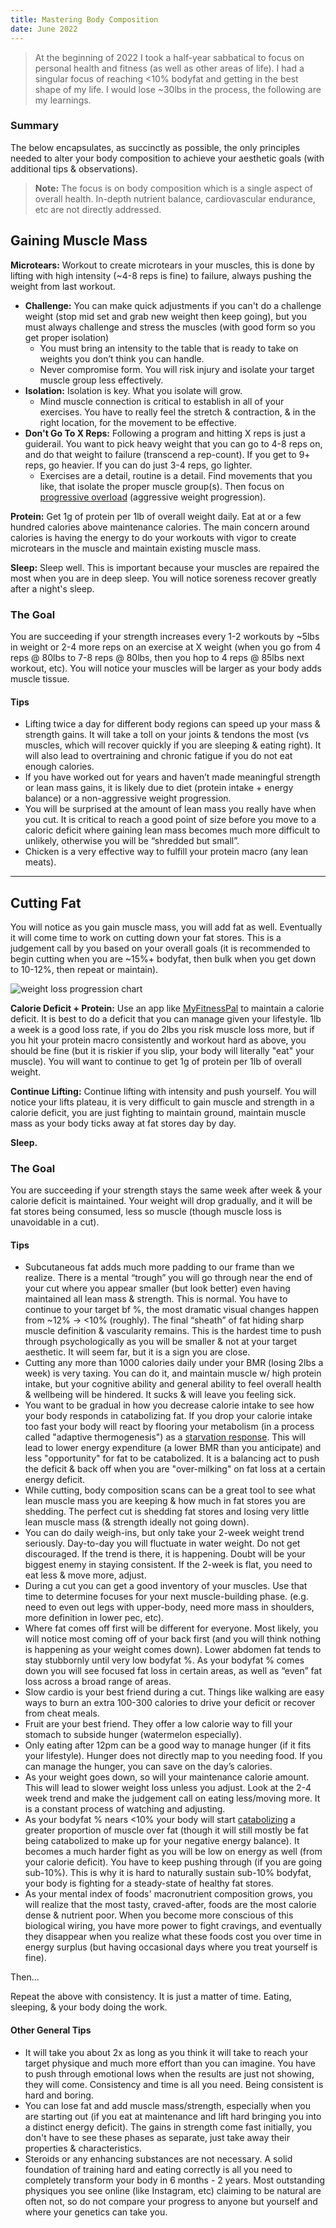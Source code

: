 ```yaml
---
title: Mastering Body Composition
date: June 2022
---
```


> At the beginning of 2022 I took a half-year sabbatical to focus on personal health and fitness
> (as well as other areas of life). I had a singular focus of reaching &lt;10% bodyfat and getting
> in the best shape of my life. I would lose ~30lbs in the process, the following are my learnings.

### Summary

The below encapsulates, as succinctly as possible, the only principles needed to alter your body
composition to achieve your aesthetic goals (with additional tips & observations).

> **Note:** The focus is on body composition which is a single aspect of overall health. In-depth nutrient
> balance, cardiovascular endurance, etc are not directly addressed.

## Gaining Muscle Mass

**Microtears:** Workout to create microtears in your muscles, this is done by lifting with high
intensity (~4-8 reps is fine) to failure, always pushing the weight from last workout.

- **Challenge:** You can make quick adjustments if you can't do a challenge weight (stop mid
  set and grab new weight then keep going), but you must always challenge and stress the muscles (with
  good form so you get proper isolation)
  - You must bring an intensity to the table that is ready to take on weights you don’t think you can handle.
  - Never compromise form. You will risk injury and isolate your target muscle group less effectively.
- **Isolation:** Isolation is key. What you isolate will grow.
  - Mind muscle connection is critical to establish in all of your exercises. You have to really feel the
    stretch & contraction, & in the right location, for the movement to be effective.
- **Don't Go To X Reps:** Following a program and hitting X reps is just a guiderail. You want to pick heavy
  weight that you can go to 4-8 reps on, and do that weight to failure (transcend a rep-count). If you get to
  9+ reps, go heavier. If you can do just 3-4 reps, go lighter.
  - Exercises are a detail, routine is a detail. Find movements that you like, that isolate the proper muscle
    group(s). Then focus on [progressive overload](https://en.wikipedia.org/wiki/Progressive_overload)
    (aggressive weight progression).

**Protein:** Get 1g of protein per 1lb of overall weight daily. Eat at or a few hundred calories above
maintenance calories. The main concern around calories is having the energy to do your workouts with vigor to create microtears in the muscle and maintain existing muscle mass.

**Sleep:** Sleep well. This is important because your muscles are repaired the most when you are in deep
sleep. You will notice soreness recover greatly after a night's sleep.

### The Goal

You are succeeding if your strength increases every 1-2 workouts by ~5lbs in weight or 2-4 more reps on an
exercise at X weight (when you go from 4 reps @ 80lbs to 7-8 reps @ 80lbs, then you hop to 4 reps @ 85lbs
next workout, etc). You will notice your muscles will be larger as your body adds muscle tissue.

#### Tips

- Lifting twice a day for different body regions can speed up your mass & strength gains. It will take a
  toll on your joints & tendons the most (vs muscles, which will recover quickly if you are sleeping &
  eating right). It will also lead to overtraining and chronic fatigue if you do not eat enough calories.
- If you have worked out for years and haven’t made meaningful strength or lean mass gains, it is
  likely due to diet (protein intake + energy balance) or a non-aggressive weight progression.
- You will be surprised at the amount of lean mass you really have when you cut. It is critical to
  reach a good point of size before you move to a caloric deficit where gaining lean mass becomes much
  more difficult to unlikely, otherwise you will be “shredded but small”.
- Chicken is a very effective way to fulfill your protein macro (any lean meats).

---

## Cutting Fat

You will notice as you gain muscle mass, you will add fat as well. Eventually it will come time to
work on cutting down your fat stores. This is a judgement call by you based on your overall goals
(it is recommended to begin cutting when you are ~15%+ bodyfat, then bulk when you get down to 10-12%,
then repeat or maintain).

<Image
  src="/images/writing/composition/weight-loss-graph.png"
  alt="weight loss progression chart"
  caption="Your weight loss will look something like this. Notice how on the order of any rolling 1-week window it would seem like nothing is happpening. The above shows a period of weight loss followed by maintenance."
/>

**Calorie Deficit + Protein:** Use an app like [MyFitnessPal](https://www.myfitnesspal.com) to maintain a calorie deficit. It is best
to do a deficit that you can manage given your lifestyle. 1lb a week is a good loss rate, if you do
2lbs you risk muscle loss more, but if you hit your protein macro consistently and workout hard as
above, you should be fine (but it is riskier if you slip, your body will literally "eat" your muscle).
You will want to continue to get 1g of protein per 1lb of overall weight.

**Continue Lifting:** Continue lifting with intensity and push yourself. You will notice your lifts
plateau, it is very difficult to gain muscle and strength in a calorie deficit, you are just fighting
to maintain ground, maintain muscle mass as your body ticks away at fat stores day by day.

**Sleep.**

### The Goal

You are succeeding if your strength stays the same week after week & your calorie deficit is
maintained. Your weight will drop gradually, and it will be fat stores being consumed, less so
muscle (though muscle loss is unavoidable in a cut).

#### Tips

- Subcutaneous fat adds much more padding to our frame than we realize. There is a mental “trough”
  you will go through near the end of your cut where you appear smaller (but look better)
  even having maintained all lean mass & strength. This is normal. You have to continue to your target
  bf %, the most dramatic visual changes happen from ~12% → &lt;10% (roughly). The final “sheath” of fat
  hiding sharp muscle definition & vascularity remains. This is the hardest time to push through
  psychologically as you will be smaller & not at your target aesthetic. It will seem far, but it is a
  sign you are close.
- Cutting any more than 1000 calories daily under your BMR (losing 2lbs a week) is very taxing.
  You can do it, and maintain muscle w/ high protein intake, but your cognitive ability and general
  ability to feel overall health & wellbeing will be hindered. It sucks & will leave you feeling sick.
- You want to be gradual in how you decrease calorie intake to see how your body responds in
  catabolizing fat. If you drop your calorie intake too fast your body will react by flooring your
  metabolism (in a process called "adaptive thermogenesis") as a [starvation response](https://en.wikipedia.org/wiki/Starvation_response).
  This will lead to lower energy expenditure (a lower BMR than you anticipate) and less "opportunity"
  for fat to be catabolized. It is a balancing act to push the deficit & back off when you are
  "over-milking" on fat loss at a certain energy deficit.
- While cutting, body composition scans can be a great tool to see what lean muscle mass you are
  keeping & how much in fat stores you are shedding. The perfect cut is shedding fat stores and losing
  very little lean muscle mass (& strength ideally not going down).
- You can do daily weigh-ins, but only take your 2-week weight trend seriously. Day-to-day you will
  fluctuate in water weight. Do not get discouraged. If the trend is there, it is happening. Doubt will
  be your biggest enemy in staying consistent. If the 2-week is flat, you need to eat less & move more,
  adjust.
- During a cut you can get a good inventory of your muscles. Use that time to determine focuses for
  your next muscle-building phase. (e.g. need to even out legs with upper-body, need more mass in shoulders,
  more definition in lower pec, etc).
- Where fat comes off first will be different for everyone. Most likely, you will notice most coming
  off of your back first (and you will think nothing is happening as your weight comes down). Lower abdomen
  fat tends to stay stubbornly until very low bodyfat %. As your bodyfat % comes down you will see focused
  fat loss in certain areas, as well as “even” fat loss across a broad range of areas.
- Slow cardio is your best friend during a cut. Things like walking are easy ways to burn an extra
  100-300 calories to drive your deficit or recover from cheat meals.
- Fruit are your best friend. They offer a low calorie way to fill your stomach to subside hunger (watermelon especially).
- Only eating after 12pm can be a good way to manage hunger (if it fits your lifestyle). Hunger does not directly map to you
  needing food. If you can manage the hunger, you can save on the day’s calories.
- As your weight goes down, so will your maintenance calorie amount. This will lead to slower weight
  loss unless you adjust. Look at the 2-4 week trend and make the judgement call on eating less/moving
  more. It is a constant process of watching and adjusting.
- As your bodyfat % nears &lt;10% your body will start [catabolizing](https://en.wikipedia.org/wiki/Catabolism)
  a greater proportion of muscle over fat (though it will still mostly be fat being catabolized to
  make up for your negative energy balance). It becomes a much harder fight as you will be low on energy
  as well (from your calorie deficit). You have to keep pushing through (if you are going sub-10%). This
  is why it is hard to naturally sustain sub-10% bodyfat, your body is fighting for a steady-state of healthy
  fat stores.
- As your mental index of foods' macronutrient composition grows, you will realize that the most tasty,
  craved-after, foods are the most calorie dense & nutrient poor. When you become more conscious of this
  biological wiring, you have more power to fight cravings, and eventually they disappear when you realize
  what these foods cost you over time in energy surplus (but having occasional days where you treat yourself
  is fine).

Then...

Repeat the above with consistency. It is just a matter of time. Eating, sleeping, & your body
doing the work.

#### Other General Tips

- It will take you about 2x as long as you think it will take to reach your target physique and much
  more effort than you can imagine. You have to push through emotional lows when the results are just
  not showing, they will come. Consistency and time is all you need. Being consistent is hard and boring.
- You can lose fat and add muscle mass/strength, especially when you are starting out (if you eat at
  maintenance and lift hard bringing you into a distinct energy deficit). The gains in strength come
  fast initially, you don't have to see these phases as separate, just take away their properties &
  characteristics.
- Steroids or any enhancing substances are not necessary. A solid foundation of training hard and
  eating correctly is all you need to completely transform your body in 6 months - 2 years. Most
  outstanding physiques you see online (like Instagram, etc) claiming to be natural are often not, so
  do not compare your progress to anyone but yourself and where your genetics can take you.

<br />

<ImagePair
  src1="/images/writing/composition/benafter1.jpg"
  alt1="Ben 1"
  src2="/images/writing/composition/benafter2.jpg"
  alt2="Ben 2"
  caption="After photos, July 2022."
/>
